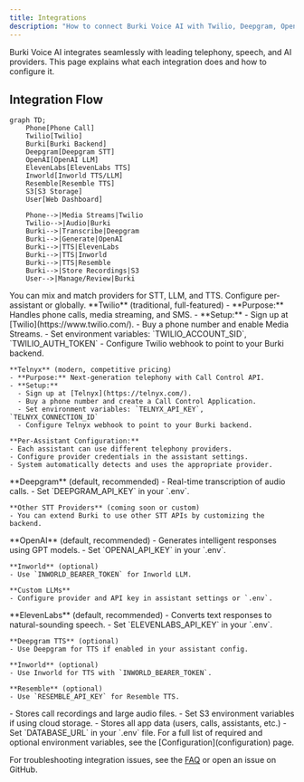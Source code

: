 ```yaml
---
title: Integrations
description: "How to connect Burki Voice AI with Twilio, Deepgram, OpenAI, ElevenLabs, and more."
---
```


Burki Voice AI integrates seamlessly with leading telephony, speech, and AI providers. This page explains what each integration does and how to configure it.

## Integration Flow
```mermaid
graph TD;
    Phone[Phone Call]
    Twilio[Twilio]
    Burki[Burki Backend]
    Deepgram[Deepgram STT]
    OpenAI[OpenAI LLM]
    ElevenLabs[ElevenLabs TTS]
    Inworld[Inworld TTS/LLM]
    Resemble[Resemble TTS]
    S3[S3 Storage]
    User[Web Dashboard]

    Phone-->|Media Streams|Twilio
    Twilio-->|Audio|Burki
    Burki-->|Transcribe|Deepgram
    Burki-->|Generate|OpenAI
    Burki-->|TTS|ElevenLabs
    Burki-->|TTS|Inworld
    Burki-->|TTS|Resemble
    Burki-->|Store Recordings|S3
    User-->|Manage/Review|Burki
```

<Callout type="info">
You can mix and match providers for STT, LLM, and TTS. Configure per-assistant or globally.
</Callout>

<AccordionGroup>
  <Accordion icon="phone" title="Telephony Providers">
    **Twilio** (traditional, full-featured)
    - **Purpose:** Handles phone calls, media streaming, and SMS.
    - **Setup:**
      - Sign up at [Twilio](https://www.twilio.com/).
      - Buy a phone number and enable Media Streams.
      - Set environment variables: `TWILIO_ACCOUNT_SID`, `TWILIO_AUTH_TOKEN`
      - Configure Twilio webhook to point to your Burki backend.
    
    **Telnyx** (modern, competitive pricing)
    - **Purpose:** Next-generation telephony with Call Control API.
    - **Setup:**
      - Sign up at [Telnyx](https://telnyx.com/).
      - Buy a phone number and create a Call Control Application.
      - Set environment variables: `TELNYX_API_KEY`, `TELNYX_CONNECTION_ID`
      - Configure Telnyx webhook to point to your Burki backend.
    
    **Per-Assistant Configuration:**
    - Each assistant can use different telephony providers.
    - Configure provider credentials in the assistant settings.
    - System automatically detects and uses the appropriate provider.
  </Accordion>

  <Accordion icon="waveform" title="Speech-to-Text (STT) Providers">
    **Deepgram** (default, recommended)
    - Real-time transcription of audio calls.
    - Set `DEEPGRAM_API_KEY` in your `.env`.
    
    **Other STT Providers** (coming soon or custom)
    - You can extend Burki to use other STT APIs by customizing the backend.
  </Accordion>

  <Accordion icon="robot" title="Language Model (LLM) Providers">
    **OpenAI** (default, recommended)
    - Generates intelligent responses using GPT models.
    - Set `OPENAI_API_KEY` in your `.env`.
    
    **Inworld** (optional)
    - Use `INWORLD_BEARER_TOKEN` for Inworld LLM.
    
    **Custom LLMs**
    - Configure provider and API key in assistant settings or `.env`.
  </Accordion>

  <Accordion icon="volume-high" title="Text-to-Speech (TTS) Providers">
    **ElevenLabs** (default, recommended)
    - Converts text responses to natural-sounding speech.
    - Set `ELEVENLABS_API_KEY` in your `.env`.
    
    **Deepgram TTS** (optional)
    - Use Deepgram for TTS if enabled in your assistant config.
    
    **Inworld** (optional)
    - Use Inworld for TTS with `INWORLD_BEARER_TOKEN`.
    
    **Resemble** (optional)
    - Use `RESEMBLE_API_KEY` for Resemble TTS.
  </Accordion>

  <Accordion icon="cloud" title="Storage (S3, etc.)">
    - Stores call recordings and large audio files.
    - Set S3 environment variables if using cloud storage.
  </Accordion>

  <Accordion icon="database" title="Database (PostgreSQL)">
    - Stores all app data (users, calls, assistants, etc.)
    - Set `DATABASE_URL` in your `.env` file.
  </Accordion>
</AccordionGroup>

<Callout type="success">
For a full list of required and optional environment variables, see the [Configuration](configuration) page.
</Callout>

For troubleshooting integration issues, see the [FAQ](faq) or open an issue on GitHub. 